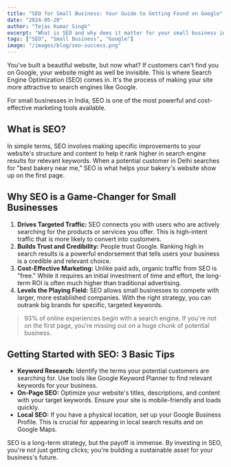 ```yaml
---
title: "SEO for Small Business: Your Guide to Getting Found on Google"
date: "2024-05-20"
author: "Tejas Kumar Singh"
excerpt: "What is SEO and why does it matter for your small business in India? Learn how Search Engine Optimization can drive traffic, leads, and sales."
tags: ["SEO", "Small Business", "Google"]
image: "/images/blog/seo-success.png"
---
```


You've built a beautiful website, but now what? If customers can't find you on Google, your website might as well be invisible. This is where Search Engine Optimization (SEO) comes in. It's the process of making your site more attractive to search engines like Google.

For small businesses in India, SEO is one of the most powerful and cost-effective marketing tools available.

<SeoIllustration data-ai-hint="seo success" />

## What is SEO?

In simple terms, SEO involves making specific improvements to your website's structure and content to help it rank higher in search engine results for relevant keywords. When a potential customer in Delhi searches for "best bakery near me," SEO is what helps your bakery's website show up on the first page.

## Why SEO is a Game-Changer for Small Businesses

1.  **Drives Targeted Traffic:** SEO connects you with users who are actively searching for the products or services you offer. This is high-intent traffic that is more likely to convert into customers.
2.  **Builds Trust and Credibility:** People trust Google. Ranking high in search results is a powerful endorsement that tells users your business is a credible and relevant choice.
3.  **Cost-Effective Marketing:** Unlike paid ads, organic traffic from SEO is "free." While it requires an initial investment of time and effort, the long-term ROI is often much higher than traditional advertising.
4.  **Levels the Playing Field:** SEO allows small businesses to compete with larger, more established companies. With the right strategy, you can outrank big brands for specific, targeted keywords.

> 93% of online experiences begin with a search engine. If you're not on the first page, you're missing out on a huge chunk of potential business.

## Getting Started with SEO: 3 Basic Tips

*   **Keyword Research:** Identify the terms your potential customers are searching for. Use tools like Google Keyword Planner to find relevant keywords for your business.
*   **On-Page SEO:** Optimize your website's titles, descriptions, and content with your target keywords. Ensure your site is mobile-friendly and loads quickly.
*   **Local SEO:** If you have a physical location, set up your Google Business Profile. This is crucial for appearing in local search results and on Google Maps.

SEO is a long-term strategy, but the payoff is immense. By investing in SEO, you're not just getting clicks; you're building a sustainable asset for your business's future.
